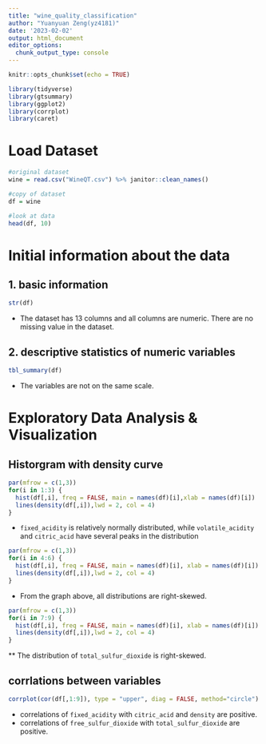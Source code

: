 ```yaml
---
title: "wine_quality_classification"
author: "Yuanyuan Zeng(yz4181)"
date: '2023-02-02'
output: html_document
editor_options: 
  chunk_output_type: console
---
```


```r
knitr::opts_chunk$set(echo = TRUE)

library(tidyverse)
library(gtsummary)
library(ggplot2)
library(corrplot)
library(caret)
```

# Load Dataset
```r
#original dataset
wine = read.csv("WineQT.csv") %>% janitor::clean_names()

#copy of dataset
df = wine

#look at data
head(df, 10)
```

# Initial information about the data

## 1. basic information
```r
str(df)
```

* The dataset has 13 columns and all columns are numeric. There are no missing value in the dataset.

## 2. descriptive statistics of numeric variables
```r
tbl_summary(df)
```

* The variables are not on the same scale.

# Exploratory Data Analysis & Visualization

## Historgram with density curve
```r
par(mfrow = c(1,3))
for(i in 1:3) {
  hist(df[,i], freq = FALSE, main = names(df)[i],xlab = names(df)[i])
  lines(density(df[,i]),lwd = 2, col = 4)
}
```

* `fixed_acidity` is relatively normally distributed, while `volatile_acidity` and `citric_acid` have several peaks in the distribution 

```r
par(mfrow = c(1,3))
for(i in 4:6) {
  hist(df[,i], freq = FALSE, main = names(df)[i], xlab = names(df)[i])
  lines(density(df[,i]),lwd = 2, col = 4)
}
```

* From the graph above, all distributions are right-skewed.

```r
par(mfrow = c(1,3))
for(i in 7:9) {
  hist(df[,i], freq = FALSE, main = names(df)[i], xlab = names(df)[i])
  lines(density(df[,i]),lwd = 2, col = 4)
}
```

** The distribution of `total_sulfur_dioxide` is right-skewed.


## corrlations between variables
```r
corrplot(cor(df[,1:9]), type = "upper", diag = FALSE, method="circle")
```

* correlations of `fixed_acidity` with `citric_acid` and `density` are positive.
* correlations of `free_sulfur_dioxide` with `total_sulfur_dioxide` are positive.







